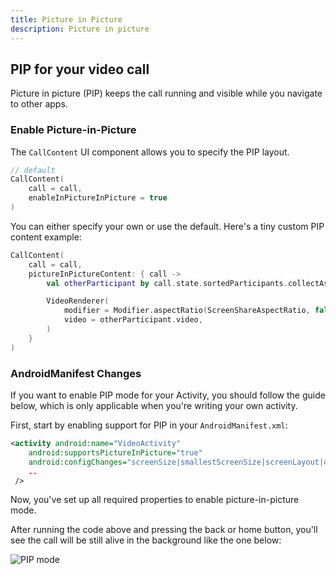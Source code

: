 ```yaml
---
title: Picture in Picture
description: Picture in picture
---
```


## PIP for your video call

Picture in picture (PIP) keeps the call running and visible while you navigate to other apps.

### Enable Picture-in-Picture

The `CallContent` UI component allows you to specify the PIP layout.

```kotlin
// default
CallContent(
    call = call,
    enableInPictureInPicture = true
)
```

You can either specify your own or use the default. Here's a tiny custom PIP content example:

```kotlin
CallContent(
    call = call,
    pictureInPictureContent: { call ->
        val otherParticipant by call.state.sortedParticipants.collectAsState()

        VideoRenderer(
            modifier = Modifier.aspectRatio(ScreenShareAspectRatio, false),
            video = otherParticipant.video,
        )
    }
)
```

### AndroidManifest Changes

If you want to enable PIP mode for your Activity, you should follow the guide below, which is only applicable when you're writing your own activity.

First, start by enabling support for PIP in your `AndroidManifest.xml`:

```xml
<activity android:name="VideoActivity"
    android:supportsPictureInPicture="true"
    android:configChanges="screenSize|smallestScreenSize|screenLayout|orientation"
    ..
 />
```

Now, you've set up all required properties to enable picture-in-picture mode.

After running the code above and pressing the back or home button, you'll see the call will be still alive in the background like the one below:

![PIP mode](../assets/pip-mode.png)